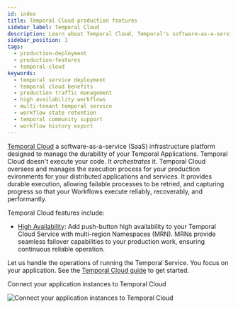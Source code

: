 ```yaml
---
id: index
title: Temporal Cloud production features
sidebar_label: Temporal Cloud
description: Learn about Temporal Cloud, Temporal's software-as-a-service infrastructure platform designed to manage the durability of your Temporal Applications.
sidebar_position: 1
tags:
  - production-deployment
  - production-features
  - temporal-cloud
keywords:
  - temporal service deployment
  - temporal cloud benefits
  - production traffic management
  - high availability workflows
  - multi-tenant temporal service
  - workflow state retention
  - temporal community support
  - workflow history export
---
```



[Temporal Cloud](https://temporal.io/cloud) a software-as-a-service (SaaS) infrastructure platform designed to manage the durability of your Temporal Applications.
Temporal Cloud doesn't execute your code.
It _orchestrates_ it.
Temporal Cloud oversees and manages the execution process for your production evironments for your distributed applications and services.
It provides durable execution, allowing failable processes to be retried, and capturing progress so that your Workflows execute reliably, recoverably, and performantly.

Temporal Cloud features include:

- [High Availability](/evaluate/production-features/temporal-cloud/high-availability): Add push-button high availability to your Temporal Cloud Service with multi-region Namespaces (MRN).
  MRNs provide seamless failover capabilities to your production work, ensuring continuous reliable operation.
  
Let us handle the operations of running the Temporal Service. 
You focus on your application.
See the [Temporal Cloud guide](/cloud) to get started.

<div class="tdiw"><div class="tditw"><p class="tdit">Connect your application instances to Temporal Cloud</p></div><div class="tdiiw" height="742"><img class="img_ev3q" src="/diagrams/basic-platform-topology-cloud.svg" alt="Connect your application instances to Temporal Cloud" /></div></div>

